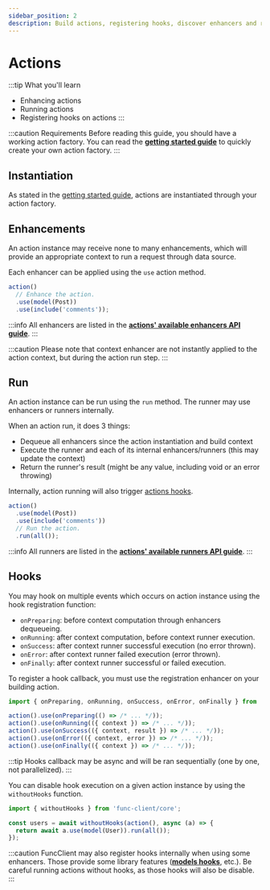 ```yaml
---
sidebar_position: 2
description: Build actions, registering hooks, discover enhancers and runners.
---
```


# Actions

:::tip What you'll learn
- Enhancing actions
- Running actions
- Registering hooks on actions
:::

:::caution Requirements
Before reading this guide, you should have a working action factory. You can
read the [**getting started guide**](/docs/getting-started#your-first-actions)
to quickly create your own action factory.
:::

## Instantiation

As stated in the [getting started guide](/docs/getting-started#running-actions),
actions are instantiated through your action factory.

## Enhancements

An action instance may receive none to many enhancements, which will provide
an appropriate context to run a request through data source.

Each enhancer can be applied using the `use` action method.

```javascript
action()
  // Enhance the action.
  .use(model(Post))
  .use(include('comments'));
```

:::info
All enhancers are listed in the
[**actions' available enhancers API guide**](/docs/api/actions-enhancers).
:::

:::caution
Please note that context enhancer are not instantly applied to the action
context, but during the action run step.
:::

## Run

An action instance can be run using the `run` method. The runner may use
enhancers or runners internally.

When an action run, it does 3 things:

- Dequeue all enhancers since the action instantiation and build context
- Execute the runner and each of its internal enhancers/runners (this may update the context)
- Return the runner's result (might be any value, including void or an error throwing)

Internally, action running will also trigger [actions hooks](#hooks).

```javascript
action()
  .use(model(Post))
  .use(include('comments'))
  // Run the action.
  .run(all());
```

:::info
All runners are listed in the
[**actions' available runners API guide**](/docs/api/actions-runners).
:::

## Hooks

You may hook on multiple events which occurs on action instance using the hook
registration function:

- `onPreparing`: before context computation through enhancers dequeueing.
- `onRunning`: after context computation, before context runner execution.
- `onSuccess`: after context runner successful execution (no error thrown).
- `onError`: after context runner failed execution (error thrown).
- `onFinally`: after context runner successful or failed execution.

To register a hook callback, you must use the registration enhancer on your
building action.

```javascript
import { onPreparing, onRunning, onSuccess, onError, onFinally } from 'func-client/core';

action().use(onPreparing(() => /* ... */));
action().use(onRunning(({ context }) => /* ... */));
action().use(onSuccess(({ context, result }) => /* ... */));
action().use(onError(({ context, error }) => /* ... */));
action().use(onFinally(({ context }) => /* ... */));
```

:::tip
Hooks callback may be async and will be ran sequentially
(one by one, not parallelized).
:::

You can disable hook execution on a given action instance by using the
`withoutHooks` function.

```javascript
import { withoutHooks } from 'func-client/core';

const users = await withoutHooks(action(), async (a) => {
  return await a.use(model(User)).run(all());
});
```

:::caution
FuncClient may also register hooks internally when using some enhancers.
Those provide some library features ([**models hooks**](/docs/essentials/models#hooks), etc.).
Be careful running actions without hooks, as those hooks will also be disable.
:::
